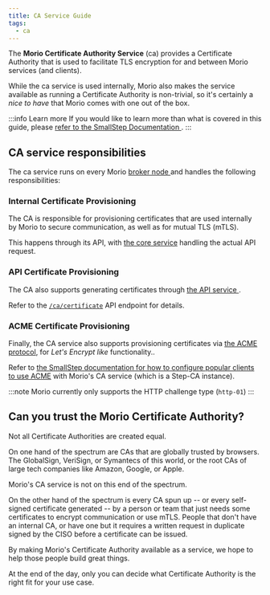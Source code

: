 ```yaml
---
title: CA Service Guide
tags:
  - ca
---
```


The **Morio Certificate Authority Service** (ca) provides a Certificate Authority that is used
to facilitate TLS encryption for and between Morio services (and clients).

While the ca service is used internally, Morio also makes the service
available as running a Certificate Authority is non-trivial, so it's
certainly a _nice to have_ that Morio comes with one out of the box.

:::info Learn more
If you would like to learn more than what is covered in this guide, 
please [refer to the SmallStep Documentation
](https://smallstep.com/docs/step-ca/).
:::

## CA service responsibilities

The ca service runs on every Morio [broker node
](/docs/reference/terminology/broker-node/) and handles the following
responsibilities:

### Internal Certificate Provisioning

The CA is responsible for provisioning certificates that are used internally by
Morio to secure communication, as well as for mutual TLS (mTLS).

This happens through its API, with [the core
service](/docs/guides/services/core) handling the actual API request.

### API Certificate Provisioning

The CA also supports generating certificates through [the API service
](/docs/guides/services/api).

Refer to the [`/ca/certificate`](/docs/reference/apis/api#tag/cryptography/paths/~1ca~1certificate/post) API endpoint for details.

### ACME Certificate Provisioning

Finally, the CA service also supports provisioning certificates via [the ACME
protocol](https://en.wikipedia.org/wiki/Automatic_Certificate_Management_Environment),
for _Let's Encrypt like_ functionality..

Refer to [the SmallStep documentation for how to configure popular clients to use ACME](https://smallstep.com/docs/tutorials/acme-protocol-acme-clients/#about-this-tutorial) with Morio's CA service (which is a Step-CA instance).

:::note
Morio currently only supports the HTTP challenge type (`http-01`)
:::

## Can you trust the Morio Certificate Authority?

Not all Certificate Authorities are created equal.

On one hand of the spectrum are CAs that are globally trusted by browsers. The
GlobalSign, VeriSign, or Symantecs of this world, or the root CAs of large tech
companies like Amazon, Google, or Apple.

Morio's CA service is not on this end of the spectrum.

On the other hand of the spectrum is every CA spun up -- or every self-signed
certificate generated -- by a person or team that just needs some certificates
to encrypt communication or use mTLS. People that don't have an internal CA, or
have one but it requires a written request in duplicate signed by the CISO
before a certificate can be issued.

By making Morio's Certificate Authority available as a service, we hope to help
those people build great things.

At the end of the day, only you can decide what Certificate Authority is the
right fit for your use case.
